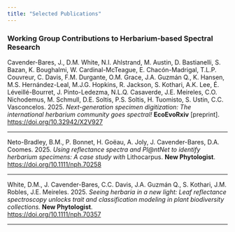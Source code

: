 ```yaml
---
title: "Selected Publications"
---
```


### Working Group Contributions to Herbarium-based Spectral Research  

Cavender-Bares, J., D.M. White, N.I. Ahlstrand, M. Austin, D. Bastianelli, S. Bazan, K. Boughalmi, W. Cardinal-McTeague, E. Chacón-Madrigal, T.L.P. Couvreur, C. Davis, F.M. Durgante, O.M. Grace, J.A. Guzmán Q., K. Hansen, M.S. Hernández-Leal, M.J.G. Hopkins, R. Jackson, S. Kothari, A.K. Lee, É. Léveillé-Bourret, J. Pinto-Ledezma, N.L.Q. Casaverde, J.E. Meireles, C.O. Nichodemus, M. Schmull, D.E. Soltis, P.S. Soltis, H. Tuomisto, S. Ustin, C.C. Vasconcelos. 2025. *Next-generation specimen digitization: The international herbarium community goes spectral!* **EcoEvoRxiv** [preprint].  
[https://doi.org/10.32942/X2V927](https://doi.org/10.32942/X2V927)

---

Neto-Bradley, B.M., P. Bonnet, H. Goëau, A. Joly, J. Cavender-Bares, D.A. Coomes. 2025. *Using reflectance spectra and Pl@ntNet to identify herbarium specimens: A case study with* Lithocarpus. **New Phytologist**.
[https://doi.org/10.1111/nph.70258](https://doi.org/10.1111/nph.70258)

---

White, D.M., J. Cavender-Bares, C.C. Davis, J.A. Guzmán Q., S. Kothari, J.M. Robles, J.E. Meireles. 2025. *Seeing herbaria in a new light: Leaf reflectance spectroscopy unlocks trait and classification modeling in plant biodiversity collections.* **New Phytologist**.  
[https://doi.org/10.1111/nph.70357](https://doi.org/10.1111/nph.70357)

---
